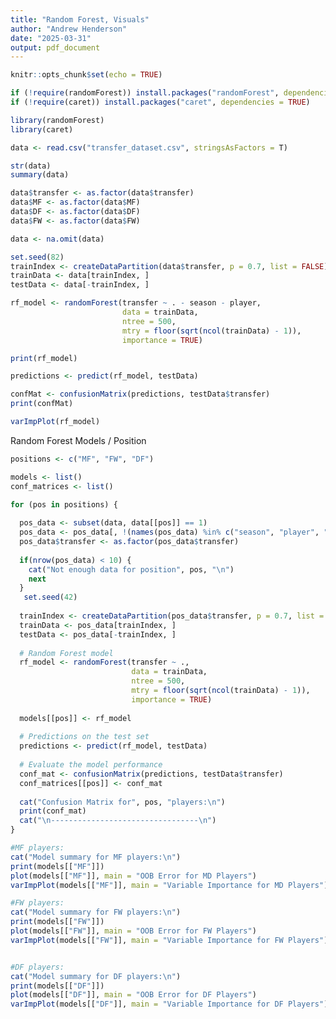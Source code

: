 ```yaml
---
title: "Random Forest, Visuals"
author: "Andrew Henderson"
date: "2025-03-31"
output: pdf_document
---
```


```r
knitr::opts_chunk$set(echo = TRUE)
```

```r
if (!require(randomForest)) install.packages("randomForest", dependencies = TRUE)
if (!require(caret)) install.packages("caret", dependencies = TRUE)

library(randomForest)
library(caret)
```

```r
data <- read.csv("transfer_dataset.csv", stringsAsFactors = T)
```

```r
str(data)
summary(data)

data$transfer <- as.factor(data$transfer)
data$MF <- as.factor(data$MF)
data$DF <- as.factor(data$DF)
data$FW <- as.factor(data$FW)

data <- na.omit(data)
```

```r
set.seed(82)
trainIndex <- createDataPartition(data$transfer, p = 0.7, list = FALSE)
trainData <- data[trainIndex, ]
testData <- data[-trainIndex, ]

```

```r
rf_model <- randomForest(transfer ~ . - season - player, 
                         data = trainData, 
                         ntree = 500,                            
                         mtry = floor(sqrt(ncol(trainData) - 1)),
                         importance = TRUE)
```

```r
print(rf_model)
```
```r
predictions <- predict(rf_model, testData)
```


```r
confMat <- confusionMatrix(predictions, testData$transfer)
print(confMat)
```
```r
varImpPlot(rf_model)

```

Random Forest Models / Position

```r
positions <- c("MF", "FW", "DF")

models <- list()
conf_matrices <- list()

for (pos in positions) {
  
  pos_data <- subset(data, data[[pos]] == 1)
  pos_data <- pos_data[, !(names(pos_data) %in% c("season", "player", "MD", "FW", "DF"))]
  pos_data$transfer <- as.factor(pos_data$transfer)
  
  if(nrow(pos_data) < 10) {
    cat("Not enough data for position", pos, "\n")
    next
  }
   set.seed(42)
   
  trainIndex <- createDataPartition(pos_data$transfer, p = 0.7, list = FALSE)
  trainData <- pos_data[trainIndex, ]
  testData <- pos_data[-trainIndex, ]
  
  # Random Forest model
  rf_model <- randomForest(transfer ~ ., 
                           data = trainData, 
                           ntree = 500, 
                           mtry = floor(sqrt(ncol(trainData) - 1)), 
                           importance = TRUE)
  
  models[[pos]] <- rf_model
  
  # Predictions on the test set
  predictions <- predict(rf_model, testData)
  
  # Evaluate the model performance
  conf_mat <- confusionMatrix(predictions, testData$transfer)
  conf_matrices[[pos]] <- conf_mat
  
  cat("Confusion Matrix for", pos, "players:\n")
  print(conf_mat)
  cat("\n---------------------------------\n")
}
```

```r
#MF players:
cat("Model summary for MF players:\n")
print(models[["MF"]])
plot(models[["MF"]], main = "OOB Error for MD Players")
varImpPlot(models[["MF"]], main = "Variable Importance for MD Players")

#FW players:
cat("Model summary for FW players:\n")
print(models[["FW"]])
plot(models[["FW"]], main = "OOB Error for FW Players")
varImpPlot(models[["FW"]], main = "Variable Importance for FW Players")


#DF players:
cat("Model summary for DF players:\n")
print(models[["DF"]])
plot(models[["DF"]], main = "OOB Error for DF Players")
varImpPlot(models[["DF"]], main = "Variable Importance for DF Players")

```

